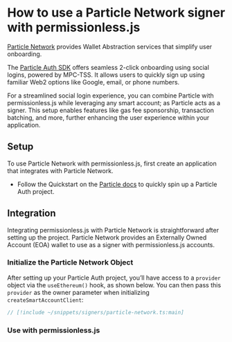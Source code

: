 
# How to use a Particle Network signer with permissionless.js

[Particle Network](https://particle.network) provides Wallet Abstraction services that simplify user onboarding.

The [Particle Auth SDK](https://developers.particle.network/api-reference/auth/desktop-sdks/web) offers seamless 2-click onboarding using social logins, powered by MPC-TSS. It allows users to quickly sign up using familiar Web2 options like Google, email, or phone numbers. 

For a streamlined social login experience, you can combine Particle with permissionless.js while leveraging any smart account; as Particle acts as a signer. This setup enables features like gas fee sponsorship, transaction batching, and more, further enhancing the user experience within your application.

## Setup 

To use Particle Network with permissionless.js, first create an application that integrates with Particle Network.

- Follow the Quickstart on the [Particle docs](https://developers.particle.network/guides/wallet-as-a-service/waas/auth/web-quickstart) to quickly spin up a Particle Auth project.

## Integration

Integrating permissionless.js with Particle Network is straightforward after setting up the project. Particle Network provides an Externally Owned Account (EOA) wallet to use as a signer with permissionless.js accounts.

### Initialize the Particle Network Object

After setting up your Particle Auth project, you’ll have access to a `provider` object via the `useEthereum()` hook, as shown below. You can then pass this `provider` as the owner parameter when initializing `createSmartAccountClient`:

```typescript
// [!include ~/snippets/signers/particle-network.ts:main]
```

### Use with permissionless.js

<SmartAccounts />
